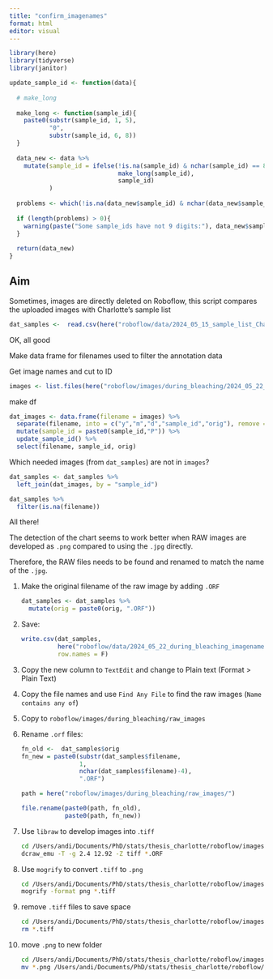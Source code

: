 ```yaml
---
title: "confirm_imagenames"
format: html
editor: visual
---
```


```r
library(here)
library(tidyverse)
library(janitor)

update_sample_id <- function(data){
  
  # make_long
  
  make_long <- function(sample_id){
    paste0(substr(sample_id, 1, 5),
           "0",
           substr(sample_id, 6, 8))
  }
  
  data_new <- data %>% 
    mutate(sample_id = ifelse(!is.na(sample_id) & nchar(sample_id) == 8, 
                              make_long(sample_id),
                              sample_id)
           )
  
  problems <- which(!is.na(data_new$sample_id) & nchar(data_new$sample_id) != 9)
  
  if (length(problems) > 0){
    warning(paste("Some sample_ids have not 9 digits:"), data_new$sample_id[problems])
  }
  
  return(data_new)
}

```

## Aim

Sometimes, images are directly deleted on Roboflow, this script compares the uploaded images with Charlotte's sample list

```r
dat_samples <-  read.csv(here("roboflow/data/2024_05_15_sample_list_Charlotte.csv"))

```

OK, all good

Make data frame for filenames used to filter the annotation data

Get image names and cut to ID

```r
images <- list.files(here("roboflow/images/during_bleaching/2024_05_22_V13_raw/train"), pattern = ".jpg")

```

make df

```r
dat_images <- data.frame(filename = images) %>% 
  separate(filename, into = c("y","m","d","sample_id","orig"), remove = F) %>%
  mutate(sample_id = paste0(sample_id,"P")) %>%
  update_sample_id() %>%
  select(filename, sample_id, orig)
```

Which needed images (from `dat_samples`) are not in `images`?

```r
dat_samples <- dat_samples %>% 
  left_join(dat_images, by = "sample_id")
```

```r
dat_samples %>% 
  filter(is.na(filename))
```

All there!

The detection of the chart seems to work better when RAW images are developed as `.png` compared to using the `.jpg` directly.

Therefore, the RAW files needs to be found and renamed to match the name of the `.jpg`.

1.  Make the original filename of the raw image by adding `.ORF`

    ```r
    dat_samples <- dat_samples %>% 
      mutate(orig = paste0(orig, ".ORF"))
    ```

2.  Save:

    ```r
    write.csv(dat_samples, 
              here("roboflow/data/2024_05_22_during_bleaching_imagenames.csv"),
              row.names = F)
    ```

3.  Copy the new column to `TextEdit` and change to Plain text (Format \> Plain Text)

4.  Copy the file names and use `Find Any File` to find the raw images (`Name contains any of`)

5.  Copy to `roboflow/images/during_bleaching/raw_images`

6.  Rename `.orf` files:

    ```r
    fn_old <-  dat_samples$orig
    fn_new = paste0(substr(dat_samples$filename,
                    1,
                    nchar(dat_samples$filename)-4),
                    ".ORF")

    path = here("roboflow/images/during_bleaching/raw_images/")

    file.rename(paste0(path, fn_old), 
                paste0(path, fn_new))

    ```

7.  Use `libraw` to develop images into .`tiff`

    ```bash
    cd /Users/andi/Documents/PhD/stats/thesis_charlotte/roboflow/images/during_bleaching/raw_images
    dcraw_emu -T -g 2.4 12.92 -Z tiff *.ORF 
    ```

8.  Use `mogrify` to convert `.tiff` to `.png`

    ```bash
    cd /Users/andi/Documents/PhD/stats/thesis_charlotte/roboflow/images/during_bleaching/raw_images
    mogrify -format png *.tiff
    ```

9.  remove `.tiff` files to save space

    ```bash
    cd /Users/andi/Documents/PhD/stats/thesis_charlotte/roboflow/images/during_bleaching/raw_images
    rm *.tiff
    ```

10. move `.png` to new folder

    ```bash
    cd /Users/andi/Documents/PhD/stats/thesis_charlotte/roboflow/images/during_bleaching/raw_images
    mv *.png /Users/andi/Documents/PhD/stats/thesis_charlotte/roboflow/images/during_bleaching/2024_05_22_V13_filtered/train
    ```
